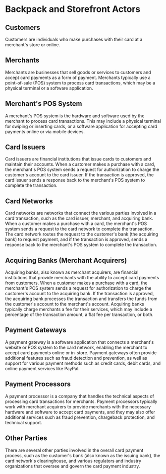 # Backpack and Storefront Actors
## Customers

Customers are individuals who make purchases with their card at a merchant's store or online.

## Merchants

Merchants are businesses that sell goods or services to customers and accept card payments as a form of payment. Merchants typically use a point-of-sale (POS) system to process card transactions, which may be a physical terminal or a software application.

## Merchant's POS System

A merchant's POS system is the hardware and software used by the merchant to process card transactions. This may include a physical terminal for swiping or inserting cards, or a software application for accepting card payments online or via mobile devices.

## Card Issuers

Card issuers are financial institutions that issue cards to customers and maintain their accounts. When a customer makes a purchase with a card, the merchant's POS system sends a request for authorization to charge the customer's account to the card issuer. If the transaction is approved, the card issuer sends a response back to the merchant's POS system to complete the transaction.

## Card Networks

Card networks are networks that connect the various parties involved in a card transaction, such as the card issuer, merchant, and acquiring bank. When a customer makes a purchase with a card, the merchant's POS system sends a request to the card network to complete the transaction. The card network routes the request to the customer's bank (the acquiring bank) to request payment, and if the transaction is approved, sends a response back to the merchant's POS system to complete the transaction.

## Acquiring Banks (Merchant Acquirers)

Acquiring banks, also known as merchant acquirers, are financial institutions that provide merchants with the ability to accept card payments from customers. When a customer makes a purchase with a card, the merchant's POS system sends a request for authorization to charge the customer's account to the acquiring bank. If the transaction is approved, the acquiring bank processes the transaction and transfers the funds from the customer's account to the merchant's account. Acquiring banks typically charge merchants a fee for their services, which may include a percentage of the transaction amount, a flat fee per transaction, or both.

## Payment Gateways

A payment gateway is a software application that connects a merchant's website or POS system to the card network, enabling the merchant to accept card payments online or in-store. Payment gateways often provide additional features such as fraud detection and prevention, as well as support for various payment methods such as credit cards, debit cards, and online payment services like PayPal.

## Payment Processors

A payment processor is a company that handles the technical aspects of processing card transactions for merchants. Payment processors typically work with merchant acquirers to provide merchants with the necessary hardware and software to accept card payments, and they may also offer additional services such as fraud prevention, chargeback protection, and technical support.

## Other Parties

There are several other parties involved in the overall card payment process, such as the customer's bank (also known as the issuing bank), the card network's clearinghouse, and various regulators and industry organizations that oversee and govern the card payment industry.